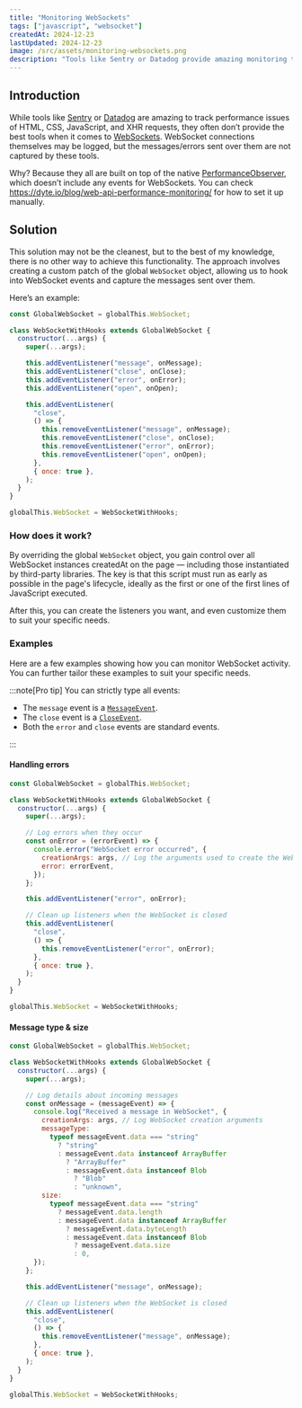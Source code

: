 ```yaml
---
title: "Monitoring WebSockets"
tags: ["javascript", "websocket"]
createdAt: 2024-12-23
lastUpdated: 2024-12-23
image: /src/assets/monitoring-websockets.png
description: "Tools like Sentry or Datadog provide amazing monitoring tools for a lot of requests, but not for WebSockets. Why is that and can we find a way to still monitor WebSockets?"
---
```


## Introduction

While tools like [Sentry](https://github.com/getsentry/sentry-javascript) or [Datadog](https://github.com/DataDog/browser-sdk) are amazing to track performance issues of HTML, CSS, JavaScript, and XHR requests, they often don’t provide the best tools when it comes to [WebSockets](https://developer.mozilla.org/en-US/docs/Web/API/WebSocket). WebSocket connections themselves may be logged, but the messages/errors sent over them are not captured by these tools.

Why? Because they all are built on top of the native [PerformanceObserver](https://developer.mozilla.org/en-US/docs/Web/API/PerformanceObserver), which doesn’t include any events for WebSockets.
You can check https://dyte.io/blog/web-api-performance-monitoring/ for how to set it up manually.

## Solution

This solution may not be the cleanest, but to the best of my knowledge, there is no other way to achieve this functionality. The approach involves creating a custom patch of the global `WebSocket` object, allowing us to hook into WebSocket events and capture the messages sent over them.

Here’s an example:

```js
const GlobalWebSocket = globalThis.WebSocket;

class WebSocketWithHooks extends GlobalWebSocket {
  constructor(...args) {
    super(...args);

    this.addEventListener("message", onMessage);
    this.addEventListener("close", onClose);
    this.addEventListener("error", onError);
    this.addEventListener("open", onOpen);

    this.addEventListener(
      "close",
      () => {
        this.removeEventListener("message", onMessage);
        this.removeEventListener("close", onClose);
        this.removeEventListener("error", onError);
        this.removeEventListener("open", onOpen);
      },
      { once: true },
    );
  }
}

globalThis.WebSocket = WebSocketWithHooks;
```

### How does it work?

By overriding the global `WebSocket` object, you gain control over all WebSocket instances createdAt on the page — including those instantiated by third-party libraries. The key is that this script must run as early as possible in the page's lifecycle, ideally as the first or one of the first lines of JavaScript executed.

After this, you can create the listeners you want, and even customize them to suit your specific needs.

### Examples

Here are a few examples showing how you can monitor WebSocket activity. You can further tailor these examples to suit your specific needs.

:::note[Pro tip]
You can strictly type all events:

- The `message` event is a [`MessageEvent`](https://developer.mozilla.org/en-US/docs/Web/API/MessageEvent).
- The `close` event is a [`CloseEvent`](https://developer.mozilla.org/en-US/docs/Web/API/CloseEvent).
- Both the `error` and `close` events are standard events.

:::

#### Handling errors

```js
const GlobalWebSocket = globalThis.WebSocket;

class WebSocketWithHooks extends GlobalWebSocket {
  constructor(...args) {
    super(...args);

    // Log errors when they occur
    const onError = (errorEvent) => {
      console.error("WebSocket error occurred", {
        creationArgs: args, // Log the arguments used to create the WebSocket
        error: errorEvent,
      });
    };

    this.addEventListener("error", onError);

    // Clean up listeners when the WebSocket is closed
    this.addEventListener(
      "close",
      () => {
        this.removeEventListener("error", onError);
      },
      { once: true },
    );
  }
}

globalThis.WebSocket = WebSocketWithHooks;
```

#### Message type & size

```js
const GlobalWebSocket = globalThis.WebSocket;

class WebSocketWithHooks extends GlobalWebSocket {
  constructor(...args) {
    super(...args);

    // Log details about incoming messages
    const onMessage = (messageEvent) => {
      console.log("Received a message in WebSocket", {
        creationArgs: args, // Log WebSocket creation arguments
        messageType:
          typeof messageEvent.data === "string"
            ? "string"
            : messageEvent.data instanceof ArrayBuffer
              ? "ArrayBuffer"
              : messageEvent.data instanceof Blob
                ? "Blob"
                : "unknown",
        size:
          typeof messageEvent.data === "string"
            ? messageEvent.data.length
            : messageEvent.data instanceof ArrayBuffer
              ? messageEvent.data.byteLength
              : messageEvent.data instanceof Blob
                ? messageEvent.data.size
                : 0,
      });
    };

    this.addEventListener("message", onMessage);

    // Clean up listeners when the WebSocket is closed
    this.addEventListener(
      "close",
      () => {
        this.removeEventListener("message", onMessage);
      },
      { once: true },
    );
  }
}

globalThis.WebSocket = WebSocketWithHooks;
```
